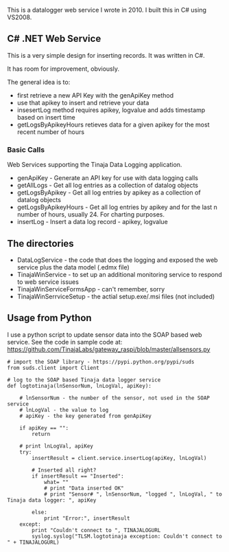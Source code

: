 This is a datalogger web service I wrote in 2010.  I built this in C# using VS2008.


== C# .NET Web Service ==

This is a very simple design for inserting records.  It was written in C#.  

It has room for improvement, obviously.

The general idea is to:
* first retrieve a new API Key with the genApiKey method
* use that apikey to insert and retrieve your data
* insesertLog method requires apikey, logvalue and adds timestamp based on insert time
* getLogsByApikeyHours retieves data for a given apikey for the most recent number of hours

=== Basic Calls ===

Web Services supporting the Tinaja Data Logging application.

* genApiKey - Generate an API key for use with data logging calls
* getAllLogs - Get all log entries as a collection of datalog objects
* getLogsByApikey - Get all log entries by apikey as a collection of datalog objects
* getLogsByApikeyHours - Get all log entries by apikey and for the last n number of hours, usually 24. For charting purposes.
* insertLog - Insert a data log record - apikey, logvalue


== The directories ==

* DataLogService - the code that does the logging and exposed the web service plus the data model (.edmx file)
* TinajaWinService - to set up an additional monitoring service to respond to web service issues
* TinajaWinServiceFormsApp - can't remember, sorry
* TinajaWinSerrviceSetup - the actial setup.exe/.msi files (not included)


== Usage from Python ==

I use a python script to update sensor data into the SOAP based web service.  See the code in sample code at:
https://github.com/TinajaLabs/gateway_raspi/blob/master/allsensors.py

<pre>
# import the SOAP library - https://pypi.python.org/pypi/suds
from suds.client import Client

# log to the SOAP based Tinaja data logger service
def logtotinaja(lnSensorNum, lnLogVal, apiKey):

	# lnSensorNum - the number of the sensor, not used in the SOAP service
	# lnLogVal - the value to log
	# apiKey - the key generated from genApiKey

    if apiKey == "":
        return

    # print lnLogVal, apiKey
    try:
        insertResult = client.service.insertLog(apiKey, lnLogVal)

        # Inserted all right?
        if insertResult == "Inserted":
            what= ""
            # print "Data inserted OK"
            # print "Sensor# ", lnSensorNum, "logged ", lnLogVal, " to Tinaja data logger: ", apiKey

        else:
            print "Error:", insertResult
    except:
        print "Couldn't connect to ", TINAJALOGURL
        syslog.syslog("TLSM.logtotinaja exception: Couldn't connect to " + TINAJALOGURL)

</pre>

